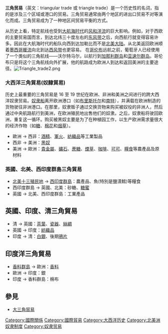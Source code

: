 {{Unreferenced |time=2010-02-20T12:51:02+00:00 }}
'''三角贸易'''（英文：triangular trade 或 triangle trade）是一个历史性的名词，指的是涉及三个区域或港口的贸易。三角贸易通常由两个地区的进出口贸易不对等演化而成。三角贸易成为了一种地区间贸易平衡的方式。

从历史上看，特定航线也受到[[地理大发现|大航海时代]]的[[洋流|风和洋流]]的巨大影响。例如，对于西欧的主要贸易国而言，到达北纬三十度左右的[[信風|东风带]]之后，向西航行就变得容易许多。因此在大航海时代的船队向西到达加勒比而不是[[北美洲|北美大陆]]。从北美返回欧洲顺着[[墨西哥灣暖流|墨西哥暖流]]向北到达[[西風帶|西风带]]也更容易。 在[[克里斯托弗·哥伦布|哥伦布]]远航之前，葡萄牙人已经使用了一个类似的三角航线——沃尔特马尔，以航行到[[加那利群岛|加那利群岛]]和[[亚速尔群岛|亚速尔群岛]]。哥伦布只是将这个三角航线向外扩展，他的航路成为欧洲人到达和返回美洲的主要途径。[[File:Triangle_trade2.png|right]]
===大西洋三角貿易(奴隸貿易)===
{{main|大西洋奴隶贸易|大三角贸易}}历史上最重要的三角贸易是 16 至 19 世纪在欧洲、非洲和美洲之间进行的跨大西洋奴隶贸易。[[奴隸船|奴隶船]]离开欧洲港口（如[[布里斯托尔|布里斯托尔]]和[[南特|南特]]），并满载在欧洲制造的货物驶往非洲港口。在那里，奴隶贩子通过交换货物来购买被奴役的非洲人，然后通过中央航路航行到美洲，在欧洲殖民地出售他们的奴隶。之后，奴隶船将驶回欧洲，重复这一循环。购买被黑奴主要是为了在种植园工作，以生产欧洲需求量很大的经济作物（如[[食糖|糖]]、[[棉花|棉花]]和[[烟草|烟草]]）。
* 歐洲 → 西非：[[酒精|酒精]]、[[軍火|軍火]]、[[紡織品|紡織品]]等工業製品
* 西非 → 美洲：[[黑奴|黑奴]]
* 美洲 → 歐洲：[[貴金屬|貴金屬]]、[[礦石|礦石]]、[[蔗糖|蔗糖]]、[[煙草|煙草]]、[[咖啡|咖啡]]、[[可可|可可]]、[[糧食|糧食]]等農產品及原材料

===英國、北美、西印度群島三角貿易===
* [[北美十三殖民地|北美十三殖民地]] → [[西印度群島|西印度群島]]：農產品、魚(特別是鹽漬鱈)等糧食
* 西印度群島 → 英國、北美：砂糖、[[糖蜜|糖蜜]]
* 英國 → 北美、西印度群島：工業產品

==英國、印度、清三角貿易==
{{main|鴉片貿易}}
* 清 → 英國：[[茶葉|茶葉]]、[[瓷器|瓷器]]、[[絲綢|絲綢]]
* 英國 → 印度：[[紡織品|紡織品]]
* 印度 → 清：[[银|白銀]]、後期[[鴉片|鴉片]]

==印度洋三角貿易==
{{main|香料貿易}}
* [[香料群島|香料群島]] → 歐洲：[[香料|香料]]
* 歐洲 → 印度：銀
* 印度 → 香料群島：棉布

== 參見 ==
* [[大三角貿易|大三角貿易]]

[[Category:國際關係|Category:國際關係]]
[[Category:國際貿易|Category:國際貿易]]
[[Category:大西洋历史|Category:大西洋历史]]
[[Category:北美洲奴隶制度|Category:北美洲奴隶制度]]
[[Category:奴隶贸易|Category:奴隶贸易]]

{{Macroeconomics-stub}}